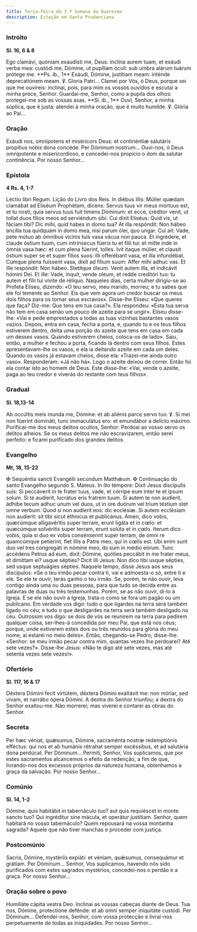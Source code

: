 ```yaml
---
title: Terça-feira da 3.ª Semana da Quaresma
description: Estação em Santa Prudenciana
---
```


### Intróito

**Sl. 16, 6 & 8**

<div class="side-by-side not-content">
  <span>
    Ego clamávi, quóniam exaudísti me, Deus: inclína aurem tuam, et exáudi verba mea: custódi me,
    Dómine, ut pupíllam óculi: sub umbra alárum tuárum prótege me. **Ps. ib., 1** Exáudi, Dómine,
    justítiam meam: inténde deprecatiónem meam. ℣. Gloria Patri...
  </span>
  <span>
    Clamei por Vós, ó Deus, porque sei que me ouvireis: inclinai, pois, para mim os vossos ouvidos e
    escutai a minha prece, Senhor. Guardai-me, Senhor, como a pupila dos olhos: protegei-me sob as
    vossas asas. **Sl. ib., 1** Ouvi, Senhor, a minha súplica, que é justa: atendei à minha oração,
    que é muito humilde. ℣. Glória ao Pai...
  </span>
</div>

### Oração

<div class="side-by-side not-content">
  <span>
    Exáudi nos, omnípotens et miséricors Deus: et continéntiæ salutáris propítius nobis dona
    concéde. Per Dóminum nostrum...
  </span>
  <span>
    Ouvi-nos, ó Deus omnipotente e misericordioso, e concedei-nos propício o dom da salutar
    continência. Por nosso Senhor...
  </span>
</div>

### Epístola

**4 Rs. 4, 1-7**

<div class="side-by-side not-content">
  <span>Léctio libri Regum.</span>
  <span>Lição do Livro dos Reis.</span>
  <span>
    In diébus illis: Múlier quædam clamábat ad Eliséum Prophétam, dicens: Servus tuus vir meus
    mórtuus est, et tu nosti, quia servus tuus fuit timens Dóminum: et ecce, créditor venit, ut
    tollat duos fílios meos ad serviéndum sibi. Cui dixit Eliséus: Quid vis, ut fáciam tibi? Dic
    mihi, quid habes in domo tua? At illa respóndit: Non hábeo ancílla tua quidquam in domo mea,
    nisi parum ólei, quo ungar. Cui ait: Vade, pete mútuo ab ómnibus vicínis tuis vasa vácua non
    pauca. Et ingrédere, et claude óstium tuum, cum intrínsecus fúeris tu et fílii tui: et mitte
    inde in ómnia vasa hæc: et cum plena fúerint, tolles. Ivit itaque múlier, et clausit óstium
    super se et super fílios suos: illi offerébant vasa, et illa infundébat. Cumque plena fuíssent
    vasa, dixit ad fílium suum: Affer mihi adhuc vas. Et ille respóndit: Non hábeo. Stetítque óleum.
    Venit autem illa, et indicávit hómini Dei. Et ille: Vade, inquit, vende oleum, et redde
    creditóri tuo: tu autem et fílii tui vívite de réliquo.
  </span>
  <span>
    Naqueles dias, certa mulher dirigiu-se ao Profeta Eliseu, dizendo: «O teu servo, meu marido,
    morreu; e tu sabes que ele foi temente ao Senhor. Eis que vem agora um credor buscar os meus
    dois filhos para os tornar seus escravos». Disse-lhe Eliseu: «Que queres que faça? Diz-me: Que
    tens em tua casa?». Ela respondeu: «Esta tua serva não tem em casa senão um pouco de azeite para
    se ungir». Eliseu disse-lhe: «Vai e pede emprestados a todas as tuas vizinhas bastantes vasos
    vazios. Depois, entra em casa, fecha a porta, e, quando tu e os teus filhos estiverem dentro,
    deita uma porção do azeite que tens em casa em cada um desses vasos. Quando estiverem cheios,
    coloca-os de lado». Saiu, então, a mulher e fechou a porta, ficando lá dentro com seus filhos.
    Estes apresentavam-lhe os vasos, e ela ia deitando azeite em cada um deles. Quando os vasos já
    estavam cheios, disse ela: «Trazei-me ainda outro vaso». Responderam: «Já não há». Logo o azeite
    deixou de correr. Então foi ela contar isto ao homem de Deus. Este disse-lhe: «Vai, vende o
    azeite, paga ao teu credor e viverás do restante com teus filhos».
  </span>
</div>

### Gradual

**Sl. 18,13-14**

<div class="side-by-side not-content">
  <span>
    Ab occúltis meis munda me, Dómine: et ab aliénis parce servo tuo. ℣. Si mei non fúerint
    domináti, tunc immaculátus ero: et emundábor a delícto máximo.
  </span>
  <span>
    Purificai-me dos meus delitos ocultos, Senhor: Perdoai ao vosso servo os delitos alheios. Se os
    meus delitos me não escravizarem, então serei perfeito: e ficarei purificado dos grandes
    delitos.
  </span>
</div>

### Evangelho

**Mt, 18, 15-22**

<div class="side-by-side not-content">
  <span>
    <span class="text-red-500">✠</span> Sequéntia sancti Evangélii secúndum Matthǽum.
  </span>
  <span>
    <span class="text-red-500">✠</span> Continuação do santo Evangelho segundo S. Mateus.
  </span>
  <span>
    In illo témpore: Dixit Jesus discípulis suis: Si peccáverit in te frater tuus, vade, et córripe
    eum inter te et ipsum solum. Si te audíerit, lucrátus eris fratrem tuum. Si autem te non
    audíerit, ádhibe tecum adhuc unum vel duos, ut in ore duórum vel trium téstium stet omne verbum.
    Quod si non audíerit eos: dic ecclésiæ. Si autem ecclésiam non audíerit: sit tibi sicut éthnicus
    et publicánus. Amen, dico vobis, quæcúmque alligavéritis super terram, erunt ligáta et in cœlo:
    et quæcúmque solvéritis super terram, erunt solúta et in cœlo. Iterum dico vobis, quia si duo ex
    vobis consénserint super terram, de omni re quamcúmque petíerint, fiet illis a Patre meo, qui in
    cœlis est. Ubi enim sunt duo vel tres congregáti in nómine meo, ibi sum in médio eórum. Tunc
    accédens Petrus ad eum, dixit: Dómine, quóties peccábit in me frater meus, et dimíttam ei? usque
    sépties? Dicit illi Jesus: Non dico tibi usque sépties, sed usque septuágies sépties.
  </span>
  <span>
    Naquele tempo, disse Jesus aos seus discípulos: «Se o teu irmão pecar contra ti, vai e
    admoesta-o só, entre ti e ele. Se ele te ouvir, terás ganho o teu irmão. Se, porém, te não
    ouvir, leva contigo ainda uma ou duas pessoas, para que tudo se decida entre as palavras de duas
    ou três testemunhas. Porém, se as não ouvir, di-lo à Igreja. E se ele não ouvir a Igreja,
    trata-o como se fora um pagão ou um publicano. Em verdade vos digo: tudo o que ligardes na terra
    será também ligado no céu; e tudo o que desligardes na terra será também desligado no céu.
    Outrossim vos digo: se dois de vós se reunirem na terra para pedirem qualquer coisa, ser-lhes-á
    concedida por meu Pai, que está nos céus; porque, onde estiverem estes dois ou três reunidos
    para glória do meu nome, aí estarei no meio deles». Então, chegando-se Pedro, disse-lhe:
    «Senhor: se meu irmão pecar contra mim, quantas vezes lhe perdoarei? Até sete vezes?». Disse-lhe
    Jesus: «Não te digo até sete vezes, mas até setenta vezes sete vezes!».
  </span>
</div>

### Ofertório

**Sl. 117, 16 & 17**

<div class="side-by-side not-content">
  <span>
    Déxtera Dómini fecit virtútem, déxtera Dómini exaltávit me: non móriar, sed vivam, et narrábo
    ópera Dómini.
  </span>
  <span>
    A dextra do Senhor triunfou; a dextra do Senhor exaltou-me. Não morrerei; mas viverei e contarei
    as obras do Senhor.
  </span>
</div>

### Secreta

<div class="side-by-side not-content">
  <span>
    Per hæc véniat, quǽsumus, Dómine, sacraménta nostræ redemptiónis efféctus: qui nos et ab humánis
    rétrahat semper excéssibus, et ad salutária dona perdúcat. Per Dóminum...
  </span>
  <span>
    Permiti, Senhor, Vos suplicamos, que por estes sacramentos alcancemos o efeito da redenção, a
    fim de que, livrando-nos dos excessos próprios da natureza humana, obtenhamos a graça da
    salvação. Por nosso Senhor...
  </span>
</div>

### Comúnio

**Sl. 14, 1-2**

<div class="side-by-side not-content">
  <span>
    Dómine, quis habitábit in tabernáculo tuo? aut quis requiéscet in monte sancto tuo? Qui
    ingréditur sine mácula, et operátur justítiam.
  </span>
  <span>
    Senhor, quem habitará no vosso tabernáculo? Quem repousará na vossa montanha sagrada? Aquele que
    não tiver manchas e proceder com justiça.
  </span>
</div>

### Postcomúnio

<div class="side-by-side not-content">
  <span>
    Sacris, Dómine, mystériis expiáti: et véniam, quǽsumus, consequámur et grátiam. Per Dóminum...
  </span>
  <span>
    Senhor, Vos suplicamos, havendo nós sido purificados com estes sagrados mystérios, concedei-nos
    o perdão e a graça. Por nosso Senhor...
  </span>
</div>

### Oração sobre o povo

<div class="side-by-side not-content">
  <span>Humiliáte cápita vestra Deo.</span>
  <span>Inclinai as vossas cabeças diante de Deus.</span>
  <span>
    Tua nos, Dómine, protectióne defénde: et ab omni semper iniquitáte custódi. Per Dóminum...
  </span>
  <span>
    Defendei-nos, Senhor, com vossa protecção e livrai-nos perpetuamente de todas as iniquidades.
    Por nosso Senhor...
  </span>
</div>
